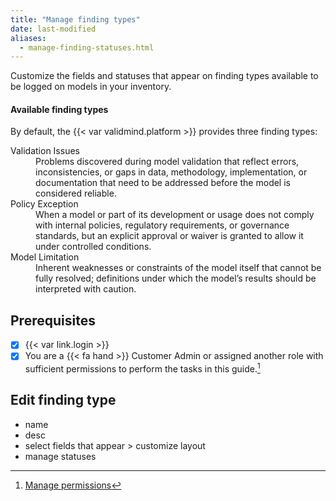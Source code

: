 ```yaml
---
title: "Manage finding types"
date: last-modified
aliases: 
  - manage-finding-statuses.html
---
```


Customize the fields and statuses that appear on finding types available to be logged on models in your inventory.

#### Available finding types

By default, the {{< var validmind.platform >}} provides three finding types:

Validation Issues
: Problems discovered during model validation that reflect errors, inconsistencies, or gaps in data, methodology, implementation, or documentation that need to be addressed before the model is considered reliable.

Policy Exception
: When a model or part of its development or usage does not comply with internal policies, regulatory requirements, or governance standards, but an explicit approval or waiver is granted to allow it under controlled conditions.

Model Limitation
: Inherent weaknesses or constraints of the model itself that cannot be fully resolved; definitions under which the model's results should be interpreted with caution.

::: {.attn}

## Prerequisites

- [x] {{< var link.login >}}
- [x] You are a [{{< fa hand >}} Customer Admin]{.bubble} or assigned another role with sufficient permissions to perform the tasks in this guide.[^1]

:::

## Edit finding type

- name
- desc
- select fields that appear > customize layout
- manage statuses

<!-- ::: {.callout}
`Open` and `Closed` are [Locked]{.bubble} stages, meaning they cannot be modified or removed.

:::

::: {.attn}

## Prerequisites

- [x] {{< var link.login >}}
- [x] You are a [{{< fa hand >}} Customer Admin]{.bubble} or assigned another role with sufficient permissions to perform the tasks in this guide.[^1] 

:::

## Add finding statuses

1. In the left sidebar, click **{{< fa gear >}} Settings**.

2. Under Findings, select **Finding Statuses**.

3. Click **{{< fa plus >}} Add Finding Status**.

4. Enter in a **[name]{.smallcaps}** and assign a **[color]{.smallcaps}** to your finding status.

5. When you are done, click **Add Finding Status** to create your new status.


## Edit or delete statuses

1. In the left sidebar, click **{{< fa gear >}} Settings**.

2. Under Findings, select **Finding Statuses**.

3. Hover over the finding status you'd like to modify.

4. When the **{{< fa ellipsis-vertical >}}** appears, click on it and select:

    - **{{< fa pencil >}} Edit Details** to change the **[name]{.smallcaps}** or **[color]{.smallcaps}** of the status.
    - [**{{< fa trash-can >}} Delete Status**]{.red} to remove the status.

::: {.callout-important title="Finding status deletion is permanent and cannot be undone."}

Findings statuses cannot be deleted if in use on a finding. Ensure that the status you're deleting is not associated with any findings before proceeding.
::: -->


<!-- FOOTNOTES -->

[^1]: [Manage permissions](/guide/configuration/manage-permissions.qmd)
